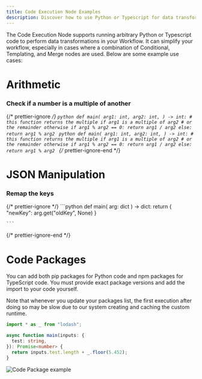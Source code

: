 ```yaml
---
title: Code Execution Node Examples
description: Discover how to use Python or Typescript for data transformations in Vellum Workflows, including arithmetic and JSON manipulation.
---
```

The Code Execution Node supports running arbitrary Python or Typescript code to perform data transformations in your Workflow. It can simplify your workflow, especially in cases where a combination of Conditional, Templating, and Merge nodes are used. Below are some example use cases:

# Arithmetic

### Check if a number is a multiple of another

{/* prettier-ignore */}
<CodeBlocks>
  <CodeBlock title="Python">
      ```python
      def main(
          arg1: int,
          arg2: int,
      ) -> int:
          # this function returns the multiple if arg1 is a multiple of arg2
          # or the remainder otherwise
          if arg1 % arg2 == 0:
              return arg1 / arg2
          else:
              return arg1 % arg2
      ```
  </CodeBlock>
  <CodeBlock title="Typescript">
      ```python
      def main(
          arg1: int,
          arg2: int,
      ) -> int:
          # this function returns the multiple if arg1 is a multiple of arg2
          # or the remainder otherwise
          if arg1 % arg2 == 0:
              return arg1 / arg2
          else:
              return arg1 % arg2
      ```
  </CodeBlock>
</CodeBlocks>
{/* prettier-ignore-end */}

# JSON Manipulation

### Remap the keys

{/* prettier-ignore */}
<CodeBlock title="Code">
    ```python
    def main(
        arg: dict
    ) -> dict:
        return {
          "newKey": arg.get("oldKey", None)
        }

    ```

</CodeBlock>
{/* prettier-ignore-end */}

# Code Packages
You can add both pip packages for Python code and npm packages for TypeScript code. You must provide exact package versions and add the import to your code yourself.

Note that whenever you update your packages list, the first execution after doing so may be slow due to our system creating and caching the custom runtime.

```typescript
import * as _ from "lodash";

async function main(inputs: {
  test: string,
}): Promise<number> {
  return inputs.test.length + _.floor(5.452);
}
```

![Code Package example](https://storage.googleapis.com/vellum-public/help-docs/workflow-node-packages.png)

